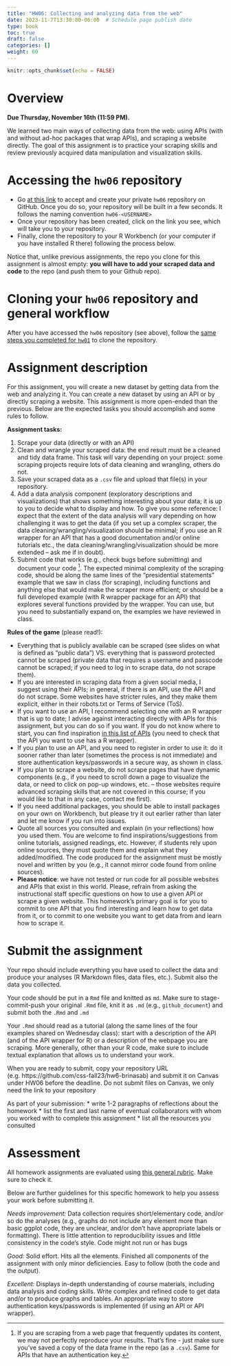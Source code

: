 ```yaml
---
title: "HW06: Collecting and analyzing data from the web"
date: 2023-11-7T13:30:00-06:00  # Schedule page publish date
type: book
toc: true
draft: false
categories: []
weight: 60
---
```


```r
knitr::opts_chunk$set(echo = FALSE)
```

# Overview

**Due Thursday, November 16th (11:59 PM).**

We learned two main ways of collecting data from the web: using APIs (with and without ad-hoc packages that wrap APIs), and scraping a website directly. The goal of this assignment is to practice your scraping skills and review previously acquired data manipulation and visualization skills. 


# Accessing the `hw06` repository

* Go [at this link](https://classroom.github.com/a/xOJgAbBN) to accept and create your private `hw06` repository on GitHub. Once you do so, your repository will be built in a few seconds. It follows the naming convention `hw06-<USERNAME>`  
* Once your repository has been created, click on the link you see, which will take you to your repository. 
* Finally, clone the repository to your R Workbench (or your computer if you have installed R there) following the process below.

Notice that, unlike previous assignments, the repo you clone for this assignment is almost empty: **you will have to add your scraped data and code** to the repo (and push them to your Github repo).


# Cloning your `hw06` repository and general workflow

After you have accessed the `hw06` repository (see above), follow the [same steps you completed for `hw01`](/homework/edit-readme/) to clone the repository.


# Assignment description

For this assignment, you will create a new dataset by getting data from the web and analyzing it. You can create a new dataset by using an API or by directly scraping a website. This assignment is more open-ended than the previous. Below are the expected tasks you should accomplish and some rules to follow.

**Assignment tasks:**

1. Scrape your data (directly or with an API)
1. Clean and wrangle your scraped data: the end result must be a cleaned and tidy data frame. This task will vary depending on your project: some scraping projects require lots of data cleaning and wrangling, others do not.
1. Save your scraped data as a `.csv` file and upload that file(s) in your repository.
1. Add a data analysis component (exploratory descriptions and visualizations) that shows something interesting about your data; it is up to you to decide what to display and how. To give you some reference: I expect that the extent of the data analysis will vary depending on how challenging it was to get the data (if you set up a complex scraper, the data cleaning/wrangling/visualization should be minimal; if you use an R wrapper for an API that has a good documentation and/or online tutorials etc., the data cleaning/wrangling/visualization should be more extended -- ask me if in doubt).
1. Submit code that works (e.g., check bugs before submitting) and document your code [^repro]. The expected minimal complexity of the scraping code, should be along the same lines of the "presidential statements" example that we saw in class (for scraping), including functions and anything else that would make the scraper more efficient; or should be a full developed example (with R wrapper package for an API) that explores several functions provided by the wrapper. You can use, but you need to substantially expand on, the examples we have reviewed in class. 


**Rules of the game** (please read!): 

  * Everything that is publicly available can be scraped (see slides on what is defined as "public data") VS. everything that is password protected cannot be scraped (private data that requires a username and passcode cannot be scraped; if you need to log in to scrape data, do not scrape them).
  * If you are interested in scraping data from a given social media, I suggest using their APIs; in general, if there is an API, use the API and do not scrape. Some websites have stricter rules, and they make them explicit, either in their robots.txt or Terms of Service (ToS).  
  * If you want to use an API, I recommend selecting one with an R wrapper that is up to date; I advise against interacting directly with APIs for this assignment, but you can do so if you want. If you do not know where to start, you can find inspiration [in this list of APIs]( https://ucsd.libguides.com/c.php?g=90743&p=3202435) (you need to check that the API you want to use has a R wrapper).
  * If you plan to use an API, and you need to register in order to use it: do it sooner rather than later (sometimes the process is not immediate) and store authentication keys/passwords in a secure way, as shown in class.
  * If you plan to scrape a website, do not scrape pages that have dynamic components (e.g., if you need to scroll down a page to visualize the data, or need to click on pop-up windows, etc. -- those websites require advanced scraping skills that are not covered in this course; if you would like to that in any case, contact me first).
  * If you need additional packages, you should be able to install packages on your own on Workbench, but please try it out earlier rather than later and let me know if you run into issues.
  * Quote all sources you consulted and explain (in your reflections) how you used them. You are welcome to find inspirations/suggestions from online tutorials, assigned readings, etc. However, if students rely upon online sources, they must quote them and explain what they added/modified. The code produced for the assignment must be mostly novel and written by you (e.g., it cannot mirror code found from online sources). 
  * **Please notice**: we have not tested or run code for all possible websites and APIs that exist in this world. Please, refrain from asking the instructional staff specific questions on how to use a given API or scrape a given website. This homework's primary goal is for you to commit to one API that you find interesting and learn how to get data from it, or to commit to one website you want to get data from and learn how to scrape it.


# Submit the assignment

Your repo should include everything you have used to collect the data and produce your analyses (R Markdown files, data files, etc.). Submit also the data you collected.

Your code should be put in a `Rmd` file and knitted as `md`. Make sure to stage-commit-push your original `.Rmd` file, knit it as `.md` (e.g., `github_document`) and submit both the `.Rmd` and `.md`

Your `.Rmd` should read as a tutorial (along the same lines of the four examples shared on Wednesday class): start with a description of the API (and of the API wrapper for R) or a description of the webpage you are scraping. More generally, other than your R code, make sure to include textual explanation that allows us to understand your work.

When you are ready to submit, copy your repository URL (e.g. https://github.com/css-fall23/hw6-brinasab) and submit it on Canvas under HW06 before the deadline. Do not submit files on Canvas, we only need the link to your repository 

As part of your submission:
  * write 1-2 paragraphs of reflections about the homework
  * list the first and last name of eventual collaborators with whom you worked with to complete this assignment
  * list all the resources you consulted
  

# Assessment

All homework assignments are evaluated using [this general rubric](/faq/homework-evaluations/). Make sure to check it. 

Below are further guidelines for this specific homework to help you assess your work before submitting it.

*Needs improvement:* Data collection requires short/elementary code, and/or so do the analyses (e.g., graphs do not include any element more than basic ggplot code, they are unclear, and/or don't have appropriate labels or formatting). There is little attention to reproducibility issues and little consistency in the code's style. Code might not run or has bugs

*Good:* Solid effort. Hits all the elements. Finished all components of the assignment with only minor deficiencies. Easy to follow (both the code and the output). 

*Excellent:* Displays in-depth understanding of course materials, including data analysis and coding skills. Write complex and refined code to get data and/or to produce graphs and tables. An appropriate way to store authentication keys/passwords is implemented (if using an API or API wrapper).

[^repro]: If you are scraping from a web page that frequently updates its content, we may not perfectly reproduce your results. That's fine - just make sure you've saved a copy of the data frame in the repo (as a `.csv`). Same for APIs that have an authentication key. 

